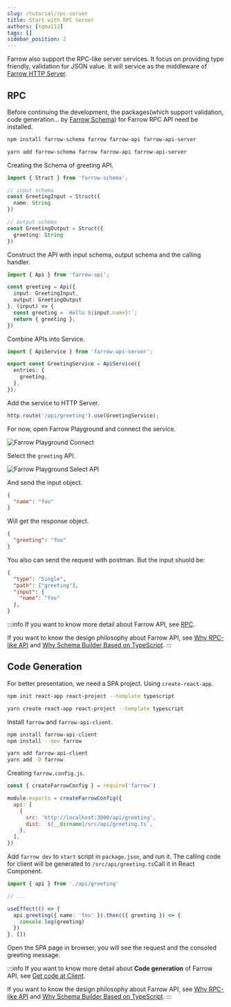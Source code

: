 ```yaml
---
slug: /tutorial/rpc-server
title: Start with RPC Server
authors: [tqma113]
tags: []
sidebar_position: 2
---
```



Farrow also support the RPC-like server services. It focus on providing type friendly, validation for JSON value. It will service as the middleware of [Farrow HTTP Server](./http-server.md).

## RPC

Before continuing the development, the packages(which support validation, code generation... by [Farrow Schema](../guide/schema/validation-type.md)) for Farrow RPC API need be installed.

<Tabs groupId="package-tool">
<TabItem value="npm" label="npm">

```bash
npm install farrow-schema farrow farrow-api farrow-api-server
```

</TabItem>
<TabItem value="yarn" label="Yarn" default>

```bash
yarn add farrow-schema farrow farrow-api farrow-api-server
```

</TabItem>
</Tabs>

Creating the Schema of greeting API.

```ts
import { Struct } from 'farrow-schema';

// input schema
const GreetingInput = Struct({
  name: String
})

// output schema
const GreetingOutput = Struct({
  greeting: String
})
```

Construct the API with input schema, output schema and the calling handler.

```ts
import { Api } from 'farrow-api';

const greeting = Api({
  input: GreetingInput,
  output: GreetingOutput
}, (input) => {
  const greeting = `Hello ${input.name}!`;
  return { greeting };
})
```

Combine APIs into Service.

```ts
import { ApiService } from 'farrow-api-server';

export const GreetingService = ApiService({
  entries: {
    greeting,
  },
});
```

Add the service to HTTP Server.

```ts
http.route('/api/greeting').use(GreetingService);
```

For now, open Farrow Playground and connect the service.

![Farrow Playground Connect](./image/farrow-playground-connect.png)

Select the `greeting` API.

![Farrow Playground Select API](./image/farrow-playground-select-api.png)

And send the input object.

```json
{
  "name": "foo"
}
```

Will get the response object.

```json
{
  "greeting": "foo"
}
```

You also can send the request with postman. But the input shuold be:

```json
{
  "type": "Single",
  "path": ["greeting"],
  "input": {
    "name": "foo"
  },
}
```

:::info
If you want to know more detail about Farrow API, see [RPC](../guide/rpc-server/base/schema.md).

If you want to know the design philosophy about Farrow API, see [Why RPC-like API](../philosophy/rpc-like.md) and [Why Schema Builder Based on TypeScript](../philosophy/schema-builder.md).
:::

## Code Generation

For better presentation, we need a SPA project. Using `create-react-app`.

<Tabs groupId="package-tool">
<TabItem value="npm" label="npm">

```bash
npm init react-app react-project --template typescript
```

</TabItem>
<TabItem value="yarn" label="Yarn" default>

```bash
yarn create react-app react-project --template typescript
```

</TabItem>
</Tabs>

Install `farrow` and `farrow-api-client`.

<Tabs groupId="package-tool">
<TabItem value="npm" label="npm">

```bash
npm install farrow-api-client
npm install --dev farrow
```

</TabItem>
<TabItem value="yarn" label="Yarn" default>

```bash
yarn add farrow-api-client
yarn add -D farrow
```

</TabItem>
</Tabs>

Creating `farrow.config.js`.

```js title="farrow.config.js"
const { createFarrowConfig } = require('farrow')

module.exports = createFarrowConfig({
  api: [
    {
      src: 'http://localhost:3000/api/greeting',
      dist: `${__dirname}/src/api/greeting.ts`,
    },
  ],
})
```

Add `farrow dev` to `start` script in `package.json`, and run it. The calling code for client will be generated to `/src/api/greeting.ts`Call it in React Component.

```ts
import { api } from './api/greeting'

// ...

useEffect(() => {
  api.greeting({ name: 'foo' }).then(({ greeting }) => {
    console.log(greeting)
  })
}, [])
```

Open the SPA page in browser, you will see the request and the consoled greeting message.

:::info
If you want to know more detail about **Code generation** of Farrow API, see [Get code at Client](../guide/server-and-client/client.md).

If you want to know the design philosophy about Farrow API, see [Why RPC-like API](../philosophy/rpc-like.md) and [Why Schema Builder Based on TypeScript](../philosophy/schema-builder.md).
:::
